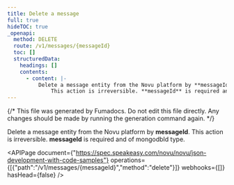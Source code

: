 ```yaml
---
title: Delete a message
full: true
hideTOC: true
_openapi:
  method: DELETE
  route: /v1/messages/{messageId}
  toc: []
  structuredData:
    headings: []
    contents:
      - content: |-
          Delete a message entity from the Novu platform by **messageId**. 
              This action is irreversible. **messageId** is required and of mongodbId type.
---
```


{/* This file was generated by Fumadocs. Do not edit this file directly. Any changes should be made by running the generation command again. */}

Delete a message entity from the Novu platform by **messageId**. 
    This action is irreversible. **messageId** is required and of mongodbId type.

<APIPage document={"https://spec.speakeasy.com/novu/novu/json-development-with-code-samples"} operations={[{"path":"/v1/messages/{messageId}","method":"delete"}]} webhooks={[]} hasHead={false} />